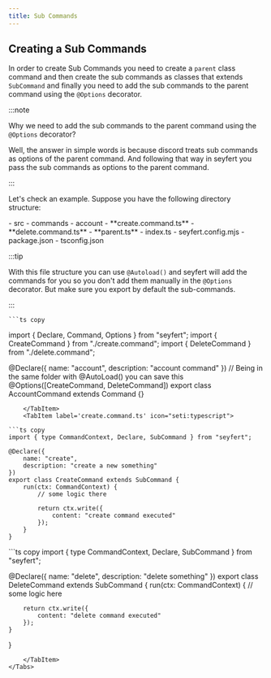 ```yaml
---
title: Sub Commands
---
```



## Creating a Sub Commands

In order to create Sub Commands you need to create a `parent` class command and then create the sub commands as classes that extends `SubCommand` and finally you need to add the sub commands to the parent command using the `@Options` decorator.

:::note

Why we need to add the sub commands to the parent command using the `@Options` decorator?

Well, the answer in simple words is because discord treats sub commands as options of the parent command. And following that way in seyfert you pass the sub commands as options to the parent command.

:::



Let's check an example. Suppose you have the following directory structure:

<FileTree>
- src
 - commands
	- account
	 	- **create.command.ts**
	 	- **delete.command.ts**
	 	- **parent.ts**
 - index.ts
- seyfert.config.mjs
- package.json
- tsconfig.json
</FileTree>

<Tabs>
	<TabItem label='parent.ts' icon="seti:typescript">

:::tip

With this file structure you can use `@Autoload()` and seyfert will add the commands for you so you don't add them manually in the `@Options` decorator.
But make sure you export by default the sub-commands.

:::


	```ts copy
import { Declare, Command, Options } from "seyfert";
import { CreateCommand } from "./create.command";
import { DeleteCommand } from "./delete.command";

@Declare({
		name: "account",
		description: "account command"
})
// Being in the same folder with @AutoLoad() you can save this
@Options([CreateCommand, DeleteCommand])
export class AccountCommand extends Command {}

```
	</TabItem>
	<TabItem label='create.command.ts' icon="seti:typescript">
	
```ts copy
import { type CommandContext, Declare, SubCommand } from "seyfert";

@Declare({
	name: "create",
	description: "create a new something"
})
export class CreateCommand extends SubCommand {
	run(ctx: CommandContext) {
		// some logic there

		return ctx.write({
			content: "create command executed"
		});
	}
}
```
</TabItem>
<TabItem label='delete.command.ts' icon="seti:typescript">
```ts copy
import { type CommandContext, Declare, SubCommand } from "seyfert";

@Declare({
	name: "delete",
	description: "delete something"
})
export class DeleteCommand extends SubCommand {
	run(ctx: CommandContext) {
		// some logic here

		return ctx.write({
			content: "delete command executed"
		});
	}
}
```
	</TabItem>
</Tabs>